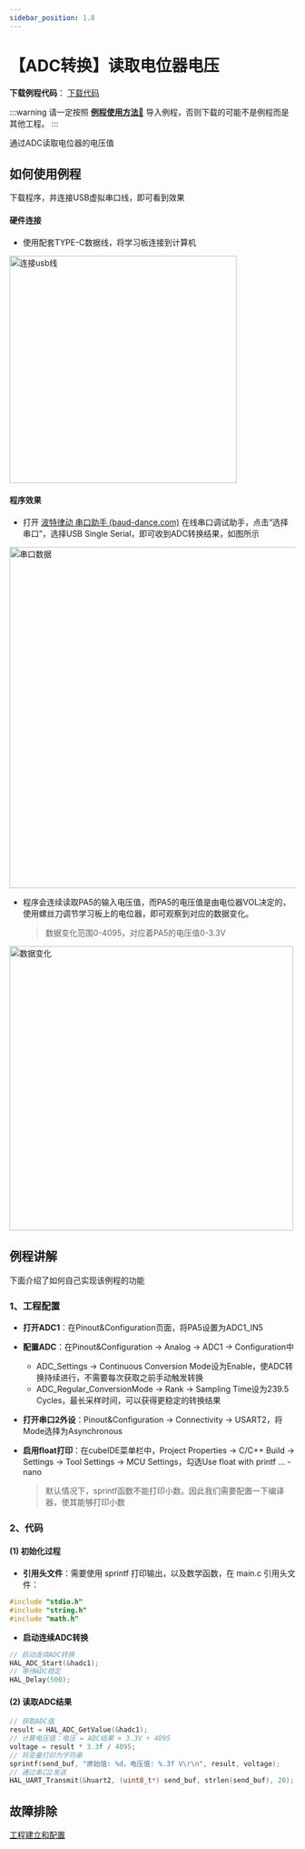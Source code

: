 ```yaml
---
sidebar_position: 1.8
---
```


# 【ADC转换】读取电位器电压

**下载例程代码**： <a href="https://pan.baidu.com/s/15XFJpnJ9CVSn0-vOFoUokg?pwd=fmkf" class="source_download_button" target="_blank">下载代码</a> 

:::warning
请一定按照 <a href="/docs/stm32/example/HowToImportExample" target="_blank">**例程使用方法🔗**</a> 导入例程，否则下载的可能不是例程而是其他工程。
:::

通过ADC读取电位器的电压值

## 如何使用例程

下载程序，并连接USB虚拟串口线，即可看到效果

#### 硬件连接

- 使用配套TYPE-C数据线，将学习板连接到计算机 

<div style={{ display: "flex", justifyContent: "center", alignItems: "center", marginBottom: "20px"}}>
<img src={require('./img/连接usb线.webp').default} alt="连接usb线" width="400px" />
</div>

#### 程序效果

- 打开 [波特律动 串口助手 (baud-dance.com)](https://serial.baud-dance.com/) 在线串口调试助手，点击“选择串口”，选择USB Single Serial，即可收到ADC转换结果，如图所示

<div style={{ display: "flex", justifyContent: "center", alignItems: "center", marginBottom: "20px"}}>
<img src={require('./img/ADC_Potentiometer/串口数据.png').default} alt="串口数据" width="600px" />
</div>

- 程序会连续读取PA5的输入电压值，而PA5的电压值是由电位器VOL决定的，使用螺丝刀调节学习板上的电位器，即可观察到对应的数据变化。

  > 数据变化范围0-4095，对应着PA5的电压值0-3.3V

<div style={{ display: "flex", justifyContent: "center", alignItems: "center", marginBottom: "20px"}}>
<img src={require('./img/ADC_Potentiometer/1.png').default} alt="数据变化" width="500px" />
</div>

## 例程讲解

下面介绍了如何自己实现该例程的功能

### 1、工程配置

- **打开ADC1**：在Pinout&Configuration页面，将PA5设置为ADC1_IN5

- **配置ADC**：在Pinout&Configuration -> Analog -> ADC1 -> Configuration中
  - ADC_Settings -> Continuous Conversion Mode设为Enable，使ADC转换持续进行，不需要每次获取之前手动触发转换
  - ADC_Regular_ConversionMode -> Rank -> Sampling Time设为239.5 Cycles，最长采样时间，可以获得更稳定的转换结果
  
- **打开串口2外设**：Pinout&Configuration -> Connectivity -> USART2，将Mode选择为Asynchronous

- **启用float打印**：在cubeIDE菜单栏中，Project Properties -> C/C++ Build -> Settings -> Tool Settings -> MCU Settings，勾选Use float with printf ... -nano

  > 默认情况下，sprintf函数不能打印小数。因此我们需要配置一下编译器，使其能够打印小数

### 2、代码

#### (1) 初始化过程

- **引用头文件**：需要使用 sprintf 打印输出，以及数学函数，在 main.c 引用头文件：

```c
#include "stdio.h"
#include "string.h"
#include "math.h"
```

- **启动连续ADC转换**

```c
// 启动连续ADC转换
HAL_ADC_Start(&hadc1);
// 等待ADC稳定
HAL_Delay(500);
```

#### (2) 读取ADC结果

```c
// 获取ADC值
result = HAL_ADC_GetValue(&hadc1);
// 计算电压值：电压 = ADC结果 × 3.3V ÷ 4095
voltage = result * 3.3f / 4095;
// 将变量打印为字符串
sprintf(send_buf, "原始值: %d，电压值: %.3f V\r\n", result, voltage);
// 通过串口2发送
HAL_UART_Transmit(&huart2, (uint8_t*) send_buf, strlen(send_buf), 20);
```

## 故障排除

[工程建立和配置](/docs/stm32/FAQ)
